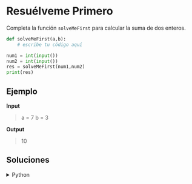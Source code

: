 # Resuélveme Primero

Completa la función `solveMeFirst` para calcular la suma de dos enteros.

```python
def solveMeFirst(a,b):
	# escribe tu código aquí

num1 = int(input())
num2 = int(input())
res = solveMeFirst(num1,num2)
print(res)
``` 

## Ejemplo

**Input**
> a = 7
> b = 3

**Output**
> 10

## Soluciones

<details>
    <summary>Python</summary>
```python
def solveMeFirst(a,b):
	return a+b

num1 = int(input())
num2 = int(input())
res = solveMeFirst(num1,num2)
print(res)
```
</details>